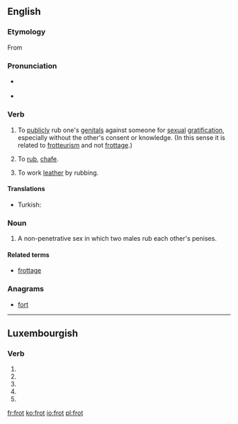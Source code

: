 ==English==

===Etymology===
From {{etyl|fro}} {{term|froter||rub, polish}}

===Pronunciation===
* {{a|RP}} {{IPA|/frɒt/}}
* {{rhymes|ɒt}}

===Verb===
{{en-verb|frot|t|ing}}

# {{slang}} To [[publicly]] rub one's [[genital]]s against someone for [[sexual]] [[gratification]], especially without the other's consent or knowledge. (In this sense it is related to [[frotteurism]] and not [[frottage]].)
# {{archaic}} To [[rub]], [[chafe]].
# {{context|tanning}} To work [[leather]] by rubbing.

====Translations====
{{trans-top|to rub someone for sexual gratification}}
{{trans-mid}}
* Turkish: {{t+|tr|kerkinmek}}
{{trans-bottom}}

===Noun===
{{wikipedia}}
{{en-noun}}

# A non-penetrative sex in which two males rub each other's penises.

====Related terms====
* [[frottage]]

===Anagrams===
* [[fort#English|fort]]

----

==Luxembourgish==

===Verb===
{{head|lb|verb form}}

# {{conjugation of|froen||2|p|pres|ind|lang=lb}}
# {{conjugation of|froen||1|s|pret|ind|lang=lb}}
# {{conjugation of|froen||3|s|pret|ind|lang=lb}}
# {{conjugation of|froen||2|p|pret|ind|lang=lb}}
# {{conjugation of|froen||2|p|imp|lang=lb}}

[[fr:frot]]
[[ko:frot]]
[[io:frot]]
[[pl:frot]]